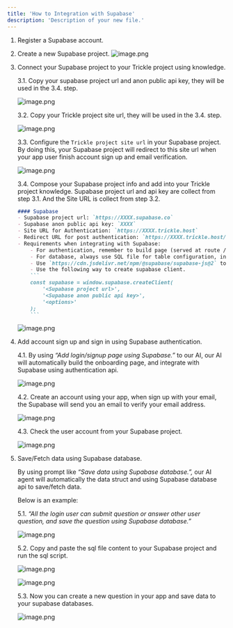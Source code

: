 ```yaml
---
title: 'How to Integration with Supabase'
description: 'Description of your new file.'
---
```


1. Register a Supabase account.
2. Create a new Supabase project.
![image.png](https://prod-files-secure.s3.us-west-2.amazonaws.com/06fc6059-5ec4-43ed-bee7-1d888c1ffcc5/fc548f6c-ccf3-4ae1-aefa-4a85e545390e/image.png)
    
3. Connect your Supabase project to your Trickle project using knowledge.
    
    3.1.   Copy your supabase project url and anon public api key, they will be used in the 3.4. step.
    
    ![image.png](https://prod-files-secure.s3.us-west-2.amazonaws.com/06fc6059-5ec4-43ed-bee7-1d888c1ffcc5/938930d8-3a8c-420d-be52-83b1934a9f77/image.png)
    
    3.2.   Copy your Trickle project site url, they will be used in the 3.4. step.
    
    ![image.png](https://prod-files-secure.s3.us-west-2.amazonaws.com/06fc6059-5ec4-43ed-bee7-1d888c1ffcc5/6467bf86-9787-45e8-b88b-4efc73f5e540/image.png)
    
    3.3.    Configure the `Trickle project site url` in your Supabase project. By doing this, your Supabase project will redirect to this site url when your app user finish account sign up and email verification.
    
    ![image.png](https://prod-files-secure.s3.us-west-2.amazonaws.com/06fc6059-5ec4-43ed-bee7-1d888c1ffcc5/6798bdc2-7ad4-4907-b39d-ddfc460e73cd/image.png)
    
    3.4.    Compose your Supabase project info and add into your Trickle project knowledge. Supabase project url and api key are collect from step 3.1. And the Site URL is collect from step 3.2.
    
    ```markdown
    #### Supabase
    - Supabase project url: `https://XXXX.supabase.co`
    - Supabase anon public api key: `XXXX`
    - Site URL for Authentication: `https://XXXX.trickle.host`
    - Redirect URL for post authentication: `https://XXXX.trickle.host/onauthsuccess`
    - Requirements when integrating with Supabase:
    	- For authentication, remember to build page (served at route /onauthsuccess) to handle the process after the user finish sign up and the email verification.
    	- For database, always use SQL file for table configuration, including add and update operations. Each time database table configuration is needed, create an SQL file in the directory `supabase_operations/`. The naming format for the SQL files is as follows: `supabase_operations/1_create_chat_table.sql`. The leading number is very important, it will increase by one for a new SQL file each time the database table configuration is need to updated. For each `create` command used in SQL file, always add `check if exist` logic for it. And remember to info the user to copy the sql file content and run it in the supabase project.
    	- Use `https://cdn.jsdelivr.net/npm/@supabase/supabase-js@2` to import the supabase javascript client.
    	- Use the following way to create supabase client.
    	```
    	const supabase = window.supabase.createClient(
    	    '<Supabase project url>',
    	    '<Supabase anon public api key>',
    	    '<options>'
    	);
    	```
    ```
    
    ![image.png](https://prod-files-secure.s3.us-west-2.amazonaws.com/06fc6059-5ec4-43ed-bee7-1d888c1ffcc5/af13a864-4532-4208-bf46-45edf7d793f4/image.png)
    
4. Add account sign up and sign in using Supabase authentication.
    
    4.1.    By using *“Add login/signup page using Supabase.”* to our AI, our AI will automatically build the onboarding page, and integrate with Supabase using authentication api.
    
    ![image.png](https://prod-files-secure.s3.us-west-2.amazonaws.com/06fc6059-5ec4-43ed-bee7-1d888c1ffcc5/5d510d79-88c0-450d-a085-c9701f555087/image.png)
    
    4.2.   Create an account using your app, when sign up with your email, the Supabase will send you an email to verify your email address.
    
    ![image.png](https://prod-files-secure.s3.us-west-2.amazonaws.com/06fc6059-5ec4-43ed-bee7-1d888c1ffcc5/545f675d-2c91-4778-85f5-ddf09d104088/image.png)
    
    4.3.    Check the user account from your Supabase project.
    
    ![image.png](https://prod-files-secure.s3.us-west-2.amazonaws.com/06fc6059-5ec4-43ed-bee7-1d888c1ffcc5/07d09cc1-85d9-4c6b-94c7-3a5795fef838/image.png)
    
5. Save/Fetch data using Supabase database.
    
    By using prompt like *“Save data using Supabase database.”,* our AI agent will automatically the data struct and using Supabase database api to save/fetch data.
    
    Below is an example:
    
    5.1.    *“All the login user can submit question or answer other user question, and save the question using Supabase database.”*
    
    ![image.png](https://prod-files-secure.s3.us-west-2.amazonaws.com/06fc6059-5ec4-43ed-bee7-1d888c1ffcc5/e9f47695-8ddb-4a07-bc67-7c667f378390/image.png)
    
    5.2.    Copy and paste the sql file content to your Supabase project and run the sql script.
    
    ![image.png](https://prod-files-secure.s3.us-west-2.amazonaws.com/06fc6059-5ec4-43ed-bee7-1d888c1ffcc5/d2b592ab-34e6-41b8-914e-1b09ea8127bd/image.png)
    
    ![image.png](https://prod-files-secure.s3.us-west-2.amazonaws.com/06fc6059-5ec4-43ed-bee7-1d888c1ffcc5/21bd5bed-1e92-4ac2-8106-ca598b6cab86/image.png)
    
    5.3.   Now you can create a new question in your app and save data to your supabase databases.
    
    ![image.png](https://prod-files-secure.s3.us-west-2.amazonaws.com/06fc6059-5ec4-43ed-bee7-1d888c1ffcc5/f1f0c780-f695-4a3c-af43-c7b897937a1a/image.png)